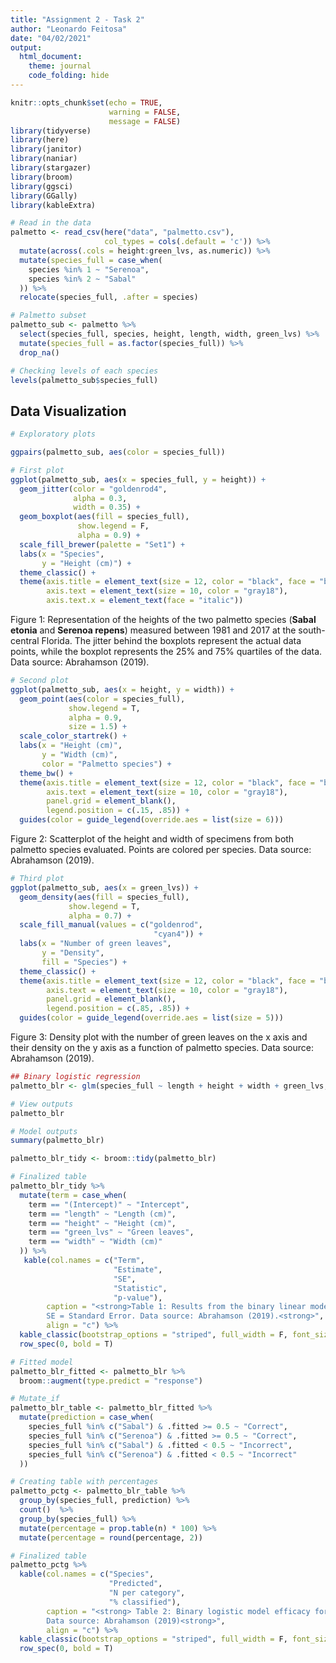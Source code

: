 ```yaml
---
title: "Assignment 2 - Task 2"
author: "Leonardo Feitosa"
date: "04/02/2021"
output: 
  html_document:
    theme: journal
    code_folding: hide
---
```


```r
knitr::opts_chunk$set(echo = TRUE,
                      warning = FALSE,
                      message = FALSE)
library(tidyverse)
library(here)
library(janitor)
library(naniar)
library(stargazer)
library(broom)
library(ggsci)
library(GGally)
library(kableExtra)
```




```r
# Read in the data
palmetto <- read_csv(here("data", "palmetto.csv"), 
                     col_types = cols(.default = 'c')) %>% 
  mutate(across(.cols = height:green_lvs, as.numeric)) %>% 
  mutate(species_full = case_when(
    species %in% 1 ~ "Serenoa",
    species %in% 2 ~ "Sabal"
  )) %>% 
  relocate(species_full, .after = species)

# Palmetto subset
palmetto_sub <- palmetto %>% 
  select(species_full, species, height, length, width, green_lvs) %>% 
  mutate(species_full = as.factor(species_full)) %>% 
  drop_na()
```

```r
# Checking levels of each species
levels(palmetto_sub$species_full)
```


## Data Visualization

```r
# Exploratory plots

ggpairs(palmetto_sub, aes(color = species_full))
```

```r
# First plot
ggplot(palmetto_sub, aes(x = species_full, y = height)) +
  geom_jitter(color = "goldenrod4",
              alpha = 0.3,
              width = 0.35) +
  geom_boxplot(aes(fill = species_full),
               show.legend = F,
               alpha = 0.9) +
  scale_fill_brewer(palette = "Set1") +
  labs(x = "Species",
       y = "Height (cm)") +
  theme_classic() +
  theme(axis.title = element_text(size = 12, color = "black", face = "bold"),
        axis.text = element_text(size = 10, color = "gray18"),
        axis.text.x = element_text(face = "italic"))
```

Figure 1: Representation of the heights of the two palmetto species (**Sabal etonia** and **Serenoa repens**) measured between 1981 and 2017 at the south-central Florida. The jitter behind the boxplots represent the actual data points, while the boxplot represents the 25% and 75% quartiles of the data. Data source: Abrahamson (2019).

```r
# Second plot
ggplot(palmetto_sub, aes(x = height, y = width)) +
  geom_point(aes(color = species_full),
             show.legend = T,
             alpha = 0.9,
             size = 1.5) +
  scale_color_startrek() +
  labs(x = "Height (cm)",
       y = "Width (cm)",
       color = "Palmetto species") +
  theme_bw() +
  theme(axis.title = element_text(size = 12, color = "black", face = "bold"),
        axis.text = element_text(size = 10, color = "gray18"),
        panel.grid = element_blank(),
        legend.position = c(.15, .85)) +
  guides(color = guide_legend(override.aes = list(size = 6)))
```

Figure 2: Scatterplot of the height and width of specimens from both palmetto species evaluated. Points are colored per species. Data source: Abrahamson (2019).

```r
# Third plot
ggplot(palmetto_sub, aes(x = green_lvs)) +
  geom_density(aes(fill = species_full),
             show.legend = T,
             alpha = 0.7) +
  scale_fill_manual(values = c("goldenrod",
                                "cyan4")) +
  labs(x = "Number of green leaves",
       y = "Density",
       fill = "Species") +
  theme_classic() +
  theme(axis.title = element_text(size = 12, color = "black", face = "bold"),
        axis.text = element_text(size = 10, color = "gray18"),
        panel.grid = element_blank(),
        legend.position = c(.85, .85)) +
  guides(color = guide_legend(override.aes = list(size = 5)))
```

Figure 3: Density plot with the number of green leaves on the x axis and their density on the y axis as a function of palmetto species. Data source: Abrahamson (2019).


```r
## Binary logistic regression
palmetto_blr <- glm(species_full ~ length + height + width + green_lvs, data = palmetto_sub, family = "binomial")
```

```r
# View outputs
palmetto_blr

# Model outputs
summary(palmetto_blr)

palmetto_blr_tidy <- broom::tidy(palmetto_blr) 
```


```r
# Finalized table
palmetto_blr_tidy %>%
  mutate(term = case_when(
    term == "(Intercept)" ~ "Intercept",
    term == "length" ~ "Length (cm)",
    term == "height" ~ "Height (cm)",
    term == "green_lvs" ~ "Green leaves",
    term == "width" ~ "Width (cm)"
  )) %>% 
   kable(col.names = c("Term",
                       "Estimate",
                       "SE",
                       "Statistic",
                       "p-value"),
        caption = "<strong>Table 1: Results from the binary linear model on palmetto species.
        SE = Standard Error. Data source: Abrahamson (2019).<strong>",
        align = "c") %>% 
  kable_classic(bootstrap_options = "striped", full_width = F, font_size = 18) %>% 
  row_spec(0, bold = T)
```




```r
# Fitted model
palmetto_blr_fitted <- palmetto_blr %>% 
  broom::augment(type.predict = "response")

# Mutate_if
palmetto_blr_table <- palmetto_blr_fitted %>% 
  mutate(prediction = case_when(
    species_full %in% c("Sabal") & .fitted >= 0.5 ~ "Correct",
    species_full %in% c("Serenoa") & .fitted >= 0.5 ~ "Correct",
    species_full %in% c("Sabal") & .fitted < 0.5 ~ "Incorrect",
    species_full %in% c("Serenoa") & .fitted < 0.5 ~ "Incorrect"
  )) 

# Creating table with percentages
palmetto_pctg <- palmetto_blr_table %>% 
  group_by(species_full, prediction) %>% 
  count()  %>% 
  group_by(species_full) %>% 
  mutate(percentage = prop.table(n) * 100) %>% 
  mutate(percentage = round(percentage, 2))
```



```r
# Finalized table
palmetto_pctg %>%  
  kable(col.names = c("Species",
                      "Predicted",
                      "N per category",
                      "% classified"),
        caption = "<strong> Table 2: Binary logistic model efficacy for classifying Palmetto species. 
        Data source: Abrahamson (2019)<strong>",
        align = "c") %>% 
  kable_classic(bootstrap_options = "striped", full_width = F, font_size = 18) %>% 
  row_spec(0, bold = T)

```























